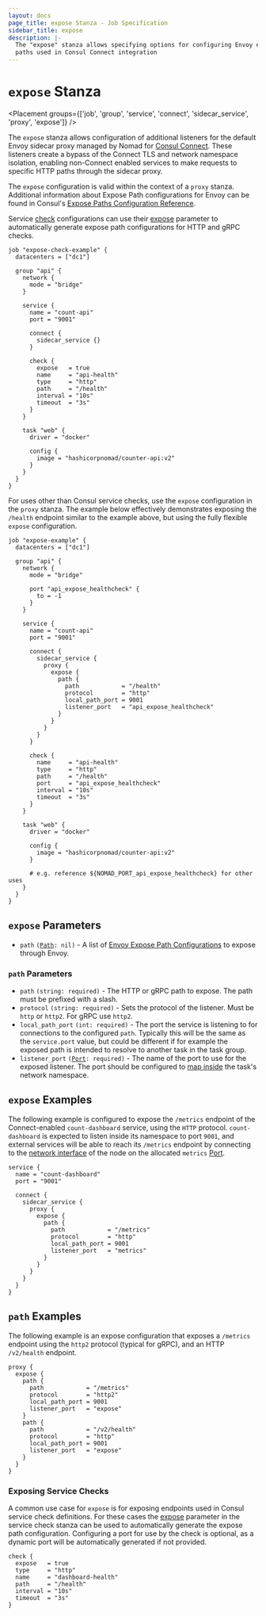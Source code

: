```yaml
---
layout: docs
page_title: expose Stanza - Job Specification
sidebar_title: expose
description: |-
  The "expose" stanza allows specifying options for configuring Envoy expose
  paths used in Consul Connect integration
---
```


# `expose` Stanza

<Placement
  groups={['job', 'group', 'service', 'connect', 'sidecar_service', 'proxy', 'expose']}
/>

The `expose` stanza allows configuration of additional listeners for the default Envoy sidecar
proxy managed by Nomad for [Consul Connect](/guides/integrations/consul-connect). These
listeners create a bypass of the Connect TLS and network namespace isolation, enabling
non-Connect enabled services to make requests to specific HTTP paths through the sidecar proxy.

The `expose` configuration is valid within the context of a `proxy` stanza. Additional
information about Expose Path configurations for Envoy can be found in Consul's
[Expose Paths Configuration Reference](https://www.consul.io/docs/connect/registration/service-registration.html#expose-paths-configuration-reference).

Service [check](https://nomadproject.io/docs/job-specification/service/#check-parameters)
configurations can use their [expose](/docs/job-specification/service#expose)
parameter to automatically generate expose path configurations for HTTP and gRPC checks.

```hcl
job "expose-check-example" {
  datacenters = ["dc1"]

  group "api" {
    network {
      mode = "bridge"
    }

    service {
      name = "count-api"
      port = "9001"

      connect {
        sidecar_service {}
      }

      check {
        expose   = true
        name     = "api-health"
        type     = "http"
        path     = "/health"
        interval = "10s"
        timeout  = "3s"
      }
    }

    task "web" {
      driver = "docker"

      config {
        image = "hashicorpnomad/counter-api:v2"
      }
    }
  }
}
```

For uses other than Consul service checks, use the `expose` configuration in the
`proxy` stanza. The example below effectively demonstrates exposing the `/health`
endpoint similar to the example above, but using the fully flexible `expose`
configuration.

```hcl
job "expose-example" {
  datacenters = ["dc1"]

  group "api" {
    network {
      mode = "bridge"

      port "api_expose_healthcheck" {
        to = -1
      }
    }

    service {
      name = "count-api"
      port = "9001"

      connect {
        sidecar_service {
          proxy {
            expose {
              path {
                path            = "/health"
                protocol        = "http"
                local_path_port = 9001
                listener_port   = "api_expose_healthcheck"
              }
            }
          }
        }
      }

      check {
        name     = "api-health"
        type     = "http"
        path     = "/health"
        port     = "api_expose_healthcheck"
        interval = "10s"
        timeout  = "3s"
      }
    }

    task "web" {
      driver = "docker"

      config {
        image = "hashicorpnomad/counter-api:v2"
      }

      # e.g. reference ${NOMAD_PORT_api_expose_healthcheck} for other uses
    }
  }
}
```

## `expose` Parameters

- `path` <code>([Path]: nil)</code> - A list of [Envoy Expose Path Configurations](/docs/job-specification/path)
  to expose through Envoy.

### `path` Parameters

- `path` `(string: required)` - The HTTP or gRPC path to expose. The path must be prefixed
  with a slash.
- `protocol` `(string: required)` - Sets the protocol of the listener. Must be
  `http` or `http2`. For gRPC use `http2`.
- `local_path_port` `(int: required)` - The port the service is listening to for connections to
   the configured `path`. Typically this will be the same as the `service.port` value, but
   could be different if for example the exposed path is intended to resolve to another task
   in the task group.
- `listener_port` <code>([Port]: required)</code> - The name of the port to use
   for the exposed listener. The port should be configured to [map inside](/docs/job-specification/network#to)
   the task's network namespace.


## `expose` Examples

The following example is configured to expose the `/metrics` endpoint of the Connect-enabled
`count-dashboard` service, using the `HTTP` protocol. `count-dashboard` is expected
to listen inside its namespace to port `9001`, and external services will be able to
reach its `/metrics` endpoint by connecting to the [network interface](https://nomadproject.io/docs/configuration/client/#network_interface)
of the node on the allocated `metrics` [Port](/docs/job-specification/network#port-parameters).

```hcl
service {
  name = "count-dashboard"
  port = "9001"

  connect {
    sidecar_service {
      proxy {
        expose {
          path {
            path            = "/metrics"
            protocol        = "http"
            local_path_port = 9001
            listener_port   = "metrics"
          }
        }
      }
    }
  }
}
```

## `path` Examples

The following example is an expose configuration that exposes a `/metrics` endpoint
using the `http2` protocol (typical for gRPC), and an HTTP `/v2/health` endpoint.

```hcl
proxy {
  expose {
    path {
      path            = "/metrics"
      protocol        = "http2"
      local_path_port = 9001
      listener_port   = "expose"
    }
    path {
      path            = "/v2/health"
      protocol        = "http"
      local_path_port = 9001
      listener_port   = "expose"
    }
  }
}
```

### Exposing Service Checks

A common use case for `expose` is for exposing endpoints used in Consul service check
definitions. For these cases the [expose](/docs/job-specification/service#expose)
parameter in the service check stanza can be used to automatically generate the
expose path configuration. Configuring a port for use by the check is optional,
as a dynamic port will be automatically generated if not provided.

```hcl
check {
  expose   = true
  type     = "http"
  name     = "dashboard-health"
  path     = "/health"
  interval = "10s"
  timeout  = "3s"
}
```

[path]: /docs/job-specification/expose#path-parameters 'Nomad Expose Path Parameters'
[port]: /docs/job-specification/network#port-parameters 'Nomad Port Parameters'
